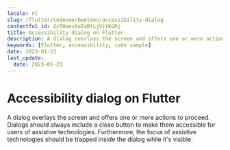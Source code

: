 ```yaml
---
locale: nl
slug: /flutter/codevoorbeelden/accessibility-dialog
contentful_id: 2xTHaevXoIaBtLjViYKGRj
title: Accessibility dialog on Flutter
description: A dialog overlays the screen and offers one or more actions to proceed.
keywords: [Flutter, accessibility, code sample]
date: 2023-01-23
last_update:
  date: 2023-01-23
---
```


# Accessibility dialog on Flutter

A dialog overlays the screen and offers one or more actions to proceed. Dialogs should always include a close button to make them accessible for users of assistive technologies. Furthermore, the focus of assistive technologies should be trapped inside the dialog while it's visible.

<CodeSample id="accessibility-dialog" locale="nl" platform="flutter"/>
